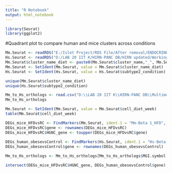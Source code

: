 ---
title: "R Notebook"
output: html_notebook
---
```{r}
library(Seurat)
library(ggplot2)


```

#Quadrant plot to compare human and mice clusters across conditions

```{r}
Mm.Seurat <- readRDS("E:/Islet Project/RDS File/After removal/ENDOCRINE/beta/RC_HFD_MERGED_BETA.Rds")
Hs.Seurat <- readRDS("D:/LAB 20 IIT K/HIRN-PANC DB/HIRN updated/Working rds/HIRN Beta 0.05 resJT.rds")
Mm.Seurat$cluster_name_diet <- paste0(Mm.Seurat$cluster_name,"_", Mm.Seurat$Diet)  
Mm.Seurat <- SetIdent(Mm.Seurat, value = Mm.Seurat$cluster_name_diet)  
Hs.Seurat <- SetIdent(Hs.Seurat, value = Hs.Seurat$subtype2_condition)

unique(Mm.Seurat$cluster_name_diet)
unique(Hs.Seurat$subtype2_condition)

Mm_to_Hs_orthologs <- read.csv("D:\\LAB 20 IIT K\\HIRN-PANC DB\\Multimodal reference mapping and integration files\\geneV2 Mouse to Human orthologs converted.csv")
Mm_to_Hs_orthologs
```

```{r}
Mm.Seurat <- SetIdent(Mm.Seurat, value = Mm.Seurat$cell_diet_week)  
table(Mm.Seurat$cell_diet_week)
```



```{r}
DEGs_mice_HFDvsRC <- FindMarkers(Mm.Seurat, ident.1 = "Mm-Beta 1_HFD", ident.2 = "Mm-Beta 1_RC", logfc.threshold = 0.25)
DEGs_mice_HFDvsRC$gene <- rownames(DEGs_mice_HFDvsRC)
DEGs_mice_HFDvsRC$HGNC_gene <- toupper(DEGs_mice_HFDvsRC$gene)
  
DEGs_human_obesevsControl <- FindMarkers(Hs.Seurat, ident.1 = "Hs-Beta 1_Obese", ident.2 = "Hs-Beta 1_Control", logfc.threshold = 0.25)
DEGs_human_obesevsControl$gene <- rownames(DEGs_human_obesevsControl)

```
```{r}
Mm_to_Hs_orthologs <- Mm_to_Hs_orthologs[Mm_to_Hs_orthologs$MGI.symbol %in% DEGs_mice_HFDvsRC$gene, ]

intersect(DEGs_mice_HFDvsRC$HGNC_gene, DEGs_human_obesevsControl$gene)
```

```{r}


```

